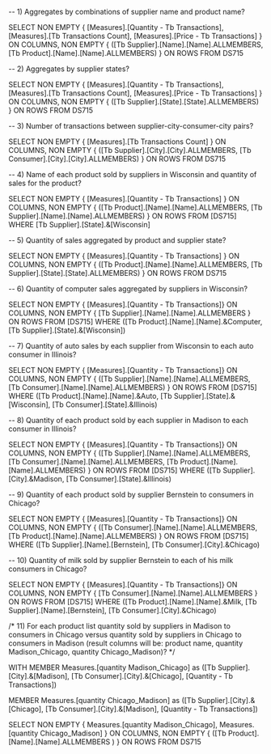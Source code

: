 -- 1) Aggregates by combinations of supplier name and product name?

SELECT NON EMPTY {
[Measures].[Quantity - Tb Transactions],
[Measures].[Tb Transactions Count],
[Measures].[Price - Tb Transactions] } ON COLUMNS,
NON EMPTY {
([Tb Supplier].[Name].[Name].ALLMEMBERS,
[Tb Product].[Name].[Name].ALLMEMBERS) } ON ROWS
FROM DS715

-- 2) Aggregates by supplier states?

SELECT NON EMPTY {
[Measures].[Quantity - Tb Transactions],
[Measures].[Tb Transactions Count],
[Measures].[Price - Tb Transactions] } ON COLUMNS,
NON EMPTY {
([Tb Supplier].[State].[State].ALLMEMBERS) } ON ROWS
FROM DS715

-- 3) Number of transactions between supplier-city-consumer-city pairs?

SELECT NON EMPTY {
[Measures].[Tb Transactions Count] } ON COLUMNS,
NON EMPTY {
([Tb Supplier].[City].[City].ALLMEMBERS,
[Tb Consumer].[City].[City].ALLMEMBERS) } ON ROWS
FROM DS715

-- 4) Name of each product sold by suppliers in Wisconsin and quantity of sales for the product?

SELECT NON EMPTY {
[Measures].[Quantity - Tb Transactions] } ON COLUMNS,
NON EMPTY {
([Tb Product].[Name].[Name].ALLMEMBERS,
[Tb Supplier].[Name].[Name].ALLMEMBERS) } ON ROWS
FROM [DS715]
WHERE [Tb Supplier].[State].&[Wisconsin]

-- 5) Quantity of sales aggregated by product and supplier state?

SELECT NON EMPTY {
[Measures].[Quantity - Tb Transactions] } ON COLUMNS,
NON EMPTY {
([Tb Product].[Name].[Name].ALLMEMBERS,
[Tb Supplier].[State].[State].ALLMEMBERS) } ON ROWS
FROM DS715

-- 6) Quantity of computer sales aggregated by suppliers in Wisconsin?

SELECT NON EMPTY {
[Measures].[Quantity - Tb Transactions]} ON COLUMNS,
NON EMPTY {
[Tb Supplier].[Name].[Name].ALLMEMBERS } ON ROWS
FROM [DS715]
WHERE ([Tb Product].[Name].[Name].&Computer,
[Tb Supplier].[State].&[Wisconsin])

-- 7) Quantity of auto sales by each supplier from Wisconsin to each auto consumer in Illinois?

SELECT NON EMPTY { 
[Measures].[Quantity - Tb Transactions]} ON COLUMNS,
NON EMPTY { 
([Tb Supplier].[Name].[Name].ALLMEMBERS,
[Tb Consumer].[Name].[Name].ALLMEMBERS) } ON ROWS
FROM [DS715]
WHERE ([Tb Product].[Name].[Name].&Auto,
[Tb Supplier].[State].&[Wisconsin],
[Tb Consumer].[State].&Illinois)

-- 8) Quantity of each product sold by each supplier in Madison to each consumer in Illinois?

SELECT NON EMPTY { 
[Measures].[Quantity - Tb Transactions]} ON COLUMNS,
NON EMPTY { 
([Tb Supplier].[Name].[Name].ALLMEMBERS,
[Tb Consumer].[Name].[Name].ALLMEMBERS,
[Tb Product].[Name].[Name].ALLMEMBERS) } ON ROWS
FROM [DS715]
WHERE ([Tb Supplier].[City].&Madison,
[Tb Consumer].[State].&Illinois)

-- 9) Quantity of each product sold by supplier Bernstein to consumers in Chicago?

SELECT NON EMPTY { 
[Measures].[Quantity - Tb Transactions]} ON COLUMNS,
NON EMPTY { 
([Tb Consumer].[Name].[Name].ALLMEMBERS,
[Tb Product].[Name].[Name].ALLMEMBERS) } ON ROWS
FROM [DS715]
WHERE ([Tb Supplier].[Name].[Bernstein],
[Tb Consumer].[City].&Chicago)

-- 10) Quantity of milk sold by supplier Bernstein to each of his milk consumers in Chicago?

SELECT NON EMPTY { 
[Measures].[Quantity - Tb Transactions]} ON COLUMNS,
NON EMPTY { 
[Tb Consumer].[Name].[Name].ALLMEMBERS } ON ROWS
FROM [DS715]
WHERE ([Tb Product].[Name].[Name].&Milk,
[Tb Supplier].[Name].[Bernstein],
[Tb Consumer].[City].&Chicago)


/* 11) For each product list quantity sold by suppliers in Madison to consumers in Chicago versus 
		quantity sold by suppliers in Chicago to consumers in Madison 
		(result columns will be: product name, quantity Madison_Chicago, quantity Chicago_Madison)? */

WITH 
MEMBER Measures.[quantity Madison_Chicago] as
([Tb Supplier].[City].&[Madison],
[Tb Consumer].[City].&[Chicago],
[Quantity - Tb Transactions])

MEMBER Measures.[quantity Chicago_Madison] as
([Tb Supplier].[City].&[Chicago],
[Tb Consumer].[City].&[Madison],
[Quantity - Tb Transactions])

SELECT NON EMPTY {
Measures.[quantity Madison_Chicago], 
Measures.[quantity Chicago_Madison] } ON COLUMNS,
NON EMPTY { ([Tb Product].[Name].[Name].ALLMEMBERS ) } ON ROWS
FROM DS715

